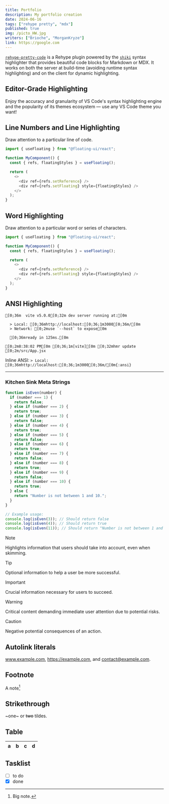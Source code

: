 ```yaml
---
title: Portfolio
description: My portfolio creation
date: 2024-06-16
tags: ["rehype pretty", "mdx"]
published: true
img: /picto_HW.jpg
writers: ["Brioche", "MorganKryze"]
link: https://google.com
---
```


[`rehype-pretty-code`](https://github.com/atomiks/rehype-pretty-code) is a Rehype plugin powered by the
[`shiki`](https://github.com/shikijs/shiki) syntax highlighter that provides beautiful code blocks for Markdown or MDX. It works on both the server at build-time (avoiding runtime syntax highlighting) and on the client for dynamic highlighting.

## Editor-Grade Highlighting

<span className="mix-blend-plus-lighter text-zinc-400/80">
  Enjoy the accuracy and granularity of VS Code's syntax highlighting engine and
  the popularity of its themes ecosystem — use any VS Code theme you want!
</span>

## Line Numbers and Line Highlighting

Draw attention to a particular line of code.

```js {4} showLineNumbers
import { useFloating } from "@floating-ui/react";

function MyComponent() {
  const { refs, floatingStyles } = useFloating();

  return (
    <>
      <div ref={refs.setReference} />
      <div ref={refs.setFloating} style={floatingStyles} />
    </>
  );
}
```

## Word Highlighting

Draw attention to a particular word or series of characters.

```js /floatingStyles/
import { useFloating } from "@floating-ui/react";

function MyComponent() {
  const { refs, floatingStyles } = useFloating();

  return (
    <>
      <div ref={refs.setReference} />
      <div ref={refs.setFloating} style={floatingStyles} />
    </>
  );
}
```

## ANSI Highlighting

```ansi
[0;36m  vite v5.0.0[0;32m dev server running at:[0m

  > Local: [0;36mhttp://localhost:[0;36;1m3000[0;36m/[0m
  > Network: [0;2muse `--host` to expose[0m

  [0;36mready in 125ms.[0m

[0;2m8:38:02 PM[0m [0;36;1m[vite][0m [0;32mhmr update [0;2m/src/App.jsx
```

Inline ANSI: `> Local: [0;36mhttp://localhost:[0;36;1m3000[0;36m/[0m{:ansi}`

---

### Kitchen Sink Meta Strings

```js showLineNumbers {2-4} title="isEven.js" /console/ caption="Im a caption"
function isEven(number) {
  if (number === 1) {
    return false;
  } else if (number === 2) {
    return true;
  } else if (number === 3) {
    return false;
  } else if (number === 4) {
    return true;
  } else if (number === 5) {
    return false;
  } else if (number === 6) {
    return true;
  } else if (number === 7) {
    return false;
  } else if (number === 8) {
    return true;
  } else if (number === 9) {
    return false;
  } else if (number === 10) {
    return true;
  } else {
    return "Number is not between 1 and 10.";
  }
}

// Example usage:
console.log(isEven(3)); // Should return false
console.log(isEven(4)); // Should return true
console.log(isEven(11)); // Should return "Number is not between 1 and 10."
```

> [!NOTE]  
> Highlights information that users should take into account, even when skimming.

> [!TIP]  
> Optional information to help a user be more successful.

> [!IMPORTANT]  
> Crucial information necessary for users to succeed.

> [!WARNING]  
> Critical content demanding immediate user attention due to potential risks.

> [!CAUTION]  
> Negative potential consequences of an action.

## Autolink literals

www.example.com, https://example.com, and contact@example.com.

## Footnote

A note[^1]

[^1]: Big note.

## Strikethrough

~one~ or ~~two~~ tildes.

## Table

| a   | b   |   c |  d  |
| --- | :-- | --: | :-: |

## Tasklist

- [ ] to do
- [x] done
